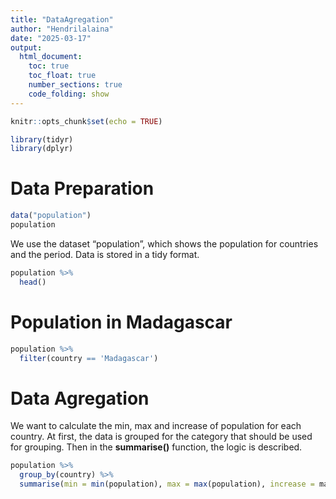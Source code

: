 ```yaml
---
title: "DataAgregation"
author: "Hendrilalaina"
date: "2025-03-17"
output: 
  html_document:
    toc: true
    toc_float: true
    number_sections: true
    code_folding: show
---
```


```r
knitr::opts_chunk$set(echo = TRUE)
```

```r
library(tidyr)
library(dplyr)
```


# Data Preparation
```r
data("population")
population
```

We use the dataset "population", which shows the population for countries and the period.
Data is stored in a tidy format.

```r
population %>%
  head()
```
# Population in Madagascar

```r
population %>%
  filter(country == 'Madagascar')
```


# Data Agregation
We want to calculate the min, max and increase  of population for each country.
At first, the data is grouped for the category that should be used for grouping. Then in the **summarise()** function, the logic is described.

```r
population %>%
  group_by(country) %>%
  summarise(min = min(population), max = max(population), increase = max - min, inc_percent = (max-min)/min*100)
```

